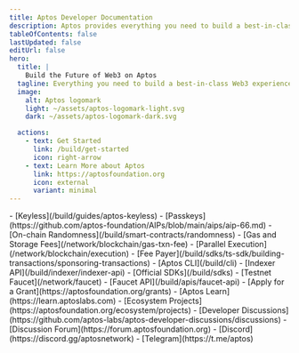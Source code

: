 ```yaml
---
title: Aptos Developer Documentation
description: Aptos provides everything you need to build a best-in-class Web3 experience.
tableOfContents: false
lastUpdated: false
editUrl: false
hero:
  title: |
    Build the Future of Web3 on Aptos
  tagline: Everything you need to build a best-in-class Web3 experience.
  image:
    alt: Aptos logomark
    light: ~/assets/aptos-logomark-light.svg
    dark: ~/assets/aptos-logomark-dark.svg

  actions:
    - text: Get Started
      link: /build/get-started
      icon: right-arrow
    - text: Learn More about Aptos
      link: https://aptosfoundation.org
      icon: external
      variant: minimal
---
```



<CardGrid>
  <ListCard title="Features" iconName="lightning">
    - [Keyless](/build/guides/aptos-keyless)
    - [Passkeys](https://github.com/aptos-foundation/AIPs/blob/main/aips/aip-66.md)
    - [On-chain Randomness](/build/smart-contracts/randomness)
    - [Gas and Storage Fees](/network/blockchain/gas-txn-fee)
    - [Parallel Execution](/network/blockchain/execution)
    - [Fee Payer](/build/sdks/ts-sdk/building-transactions/sponsoring-transactions)
  </ListCard>

  <ListCard title="Tooling" iconName="terminal">
    - [Aptos CLI](/build/cli)
    - [Indexer API](/build/indexer/indexer-api)
    - [Official SDKs](/build/sdks)
    - [Testnet Faucet](/network/faucet)
    - [Faucet API](/build/apis/faucet-api)
  </ListCard>

  <ListCard title="Resources" iconName="file-text">
    - [Apply for a Grant](https://aptosfoundation.org/grants)
    - [Aptos Learn](https://learn.aptoslabs.com)
    - [Ecosystem Projects](https://aptosfoundation.org/ecosystem/projects)
  </ListCard>

  <ListCard title="Connect" iconName="globe-simple">
    - [Developer Discussions](https://github.com/aptos-labs/aptos-developer-discussions/discussions)
    - [Discussion Forum](https://forum.aptosfoundation.org)
    - [Discord](https://discord.gg/aptosnetwork)
    - [Telegram](https://t.me/aptos)
  </ListCard>
</CardGrid>
